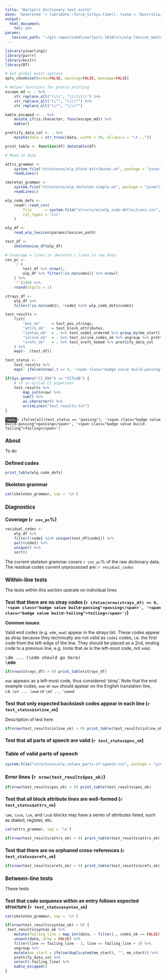 ```yaml
---
title: "Warlpiri dictionary test suite"
date: 'Generated `r lubridate::force_tz(Sys.time(), tzone = "Australia/Sydney")` AEST'
output: 
  html_document: 
    toc: yes
params:
   lexicon_path: "~/git-repos/coedl/warlpiri-2018/src/wlp-lexicon_master.txt"
---
```


```r
library(yinarlingi)
library(purrr)
library(knitr)
library(DT)

# Set global knitr options
opts_chunk$set(echo=FALSE, warning=FALSE, message=FALSE)

# Helper functions for pretty printing
escape_md <- . %>%
    str_replace_all("\\\\", "\\\\\\\\") %>% 
    str_replace_all("\\^", "\\\\^") %>%
    str_replace_all("\\*", "\\\\*")

kable_escaped <- . %>%
    mutate_if(is.character, funs(escape_md)) %>%
    kable()

prettify_data_col <- . %>%
    mutate(data = str_trunc(data, width = 50, ellipsis = "\t..."))

print_table <- function(df) datatable(df)

# Read in data

attrs_grammar <-
    system.file("structures/wlp_block-attributes.ne", package = "yinarlingi") %>%
    readLines()

skeleton_grammar <-
    system.file("structures/wlp_skeleton-simple.ne", package = "yinarlingi") %>%
    readLines()

wlp_code_defs <-
    readr::read_csv(
        file      = system.file("structures/wlp_code-definitions.csv", package = "yinarlingi"),
        col_types = "ccc"
    )

wlp_df <-
    read_wlp_lexicon(params$lexicon_path)

test_df <-
    skeletonise_df(wlp_df)

# Coverage = lines in skeleton / lines in raw data
cov_pc <-
    `/`(
        test_df %>% nrow(),
        wlp_df %>% filter(!is.na(code1)) %>% nrow()
    ) %>%
    `*`(100) %>%
    round(digits = 2)

strays_df <-
    wlp_df %>%
    filter(!is.na(code1), !code1 %in% wlp_code_defs$code1)

test_results <-
    list(
        "pos_ok"     = test_pos_strings,
        "attrs_ok"   = test_block_attributes,
        "syntax_ok"  = . %>% test_code1_ordered %>% group_by(me_start) %>% tidyr::nest(),
        "inline_ok"  = . %>% test_inline_codes_ok %>% ungroup %>% prettify_data_col,
        "xrefs_ok"   = . %>% test_xrefs_homed %>% prettify_data_col
    ) %>%
    map(~ .(test_df))

test_status <-
    test_results %>%
    map(~ ifelse(nrow(.) == 0, '<span class="badge value build-passing">passing</span>', '<span class="badge value build-failing">failing</span>'))

if(Sys.getenv("CI_ENV") == "GITLAB") {
    # if in GitLab CI pipelines
    test_results %>%
        map_int(nrow) %>%
        sum() %>%
        as.character() %>% 
        writeLines("test_results.txt")
}
```

<span class="badge tag">tests</span>`r ifelse(all(test_status == "passing"), '<span class="badge value build-passing">passing</span>', '<span class="badge value build-failing">failing</span>')`

# About

To do

## Defined codes

```r
print_table(wlp_code_defs)
```


## Skeleton grammar

```r
cat(skeleton_grammar, sep = '\n')
```


# Diagnostics

## Coverage (`r cov_pc`%)

```r
residual_codes <-
    wlp_df %>%
    filter(!code1 %in% unique(test_df$code1)) %>%
    pull(code1) %>%
    unique() %>%
    sort()

```

The current skeleton grammar covers `r cov_pc`% of the raw dictionary data. The residual codes current unprocessed are:
`r residual_codes`

# Within-line tests

The tests within this section operate on individual lines

## Test that there are no stray codes (`r ifelse(nrow(strays_df) == 0, '<span class="badge value build-passing">passing</span>', '<span class="badge value build-failing">failing</span>')`)

**Common issues**:

Valid end codes (e.g. `edm`, `ewe`) appear in the strays list. These codes appear as stray because they technically are not valid as `code1` codes, i.e. the first code from the left-edge of the line. They should be placed as a 2nd, ending code to a previous line, e.g. (note that `dm` is the left-most code, not `edm`):
    <pre>\dm ... (\edm should go here)
<b>\edm</b></pre>


```r
if(nrow(strays_df) > 0) print_table(strays_df)
```


`ewe` appears as a left-most code, thus considered 'stray'. Note that the end example codes, `ewe` or `ewe` should appear on the English translation line, i.e. `\et ... \ewe` or `\et ... \ewed`

## Test that only expected backslash codes appear in each line (`r test_status$inline_ok`)

Description of test here

```r
if(nrow(test_results$inline_ok) > 0) print_table(test_results$inline_ok)

```

## Test that all parts of speech are valid (`r test_status$pos_ok`)

### Table of valid parts of speech

```r
system.file("structures/wlp_values_parts-of-speech.csv", package = "yinarlingi") %>% read.csv() %>% datatable()
```

### Error lines (`r nrow(test_results$pos_ok)`)

```r
if(nrow(test_results$pos_ok) > 0) print_table(test_results$pos_ok)
```

## Test that all block attribute lines are well-formed (`r test_status$attrs_ok`)

`\me`, `\sse`, `\se`, and `\sub` blocks may have a series of attributes listed, such as dialect, register, etc.

```r
cat(attrs_grammar, sep = '\n')
```

```r
if(nrow(test_results$attrs_ok) > 0) print_table(test_results$attrs_ok)
```


## Test that there are no orphaned cross-references (`r test_status$xrefs_ok`)

```r
if(nrow(test_results$xrefs_ok) > 0) print_table(test_results$xrefs_ok)
```

# Between-line tests

These tests 

## Test that code sequence within an entry follows expected structure (`r test_status$syntax_ok`)

```r
cat(skeleton_grammar, sep = '\n')
```


```r
if(nrow(test_results$syntax_ok) > 0) {
 test_results$syntax_ok %>%
    mutate(failing_line = map_int(data, ~ filter(., code1_ok == FALSE) %>% pull(line))) %>%
    unnest(data,.drop = FALSE) %>%
    filter(line >= failing_line - 3, line <= failing_line + 3) %>%
    ungroup %>%
    mutate(me_start = ifelse(duplicated(me_start), "", me_start)) %>%
    prettify_data_col %>% 
    select(-failing_line) %>%
    kable_escaped()
}

```


<style type="text/css">
h1 { font-size: 1.2em }
h2 { font-size: 1.1em }
.badge {
    font-family: DejaVu Sans, Verdana, Geneva, sans-serif;
    font-size: 11px;
    color: white;
}

.badge.tag {
    background-color: #4c4c4c;
    padding: 2px 4px 3px 7px;
    border-radius: 4px 0 0 4px;
}

.badge.value {
    padding: 2px 7px 3px 4px;
    border-radius: 0 4px 4px 0;
}

.badge.license {
    background-color: #487;
}

.badge.build-passing {
    background-color: #4b2;
}

.badge.build-failing {
    background-color: #c54;
}
</style>
